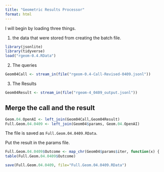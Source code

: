```yaml
---
title: "Geometric Results Processor"
format: html
---
```


I will begin by loading three things.  

1. the data that were stored from creating the batch file.

```r
library(jsonlite)
library(tidyverse)
load("rgeom-0.4.RData")
```

2. The queries

```r
Geom04Call <- stream_in(file("rgeom-0.4-Call-Revised-0409.jsonl"))
```

3. The Results

```r
Geom04Result <- stream_in(file("rgeom-4_0409_output.jsonl"))
```

## Merge the call and the result

```r
Geom.04.OpenAI <- left_join(Geom04Call,Geom04Result)
Full.Geom.04.0409 <- left_join(Geom04$params, Geom.04.OpenAI)
```

The file is saved as `Full.Geom.04.0409.RData`.

Put the result in the params file.

```r
Full.Geom.04.0409$Outcome <- map_chr(Geom04$params$iter, function(x) { unlist(Geom04Result$response$body$choices[[x]][[2]][2]) })
table(Full.Geom.04.0409$Outcome)
```

```r
save(Full.Geom.04.0409, file="Full.Geom.04.0409.RData")
```

